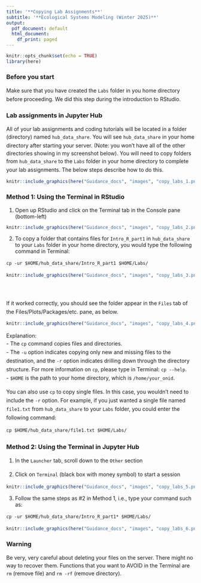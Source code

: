 ```yaml
---
title: '**Copying Lab Assignments**'
subtitle: '**Ecological Systems Modeling (Winter 2025)**'
output:
  pdf_document: default
  html_document:
    df_print: paged
---
```

<style type="text/css">
body{ /* Normal  */
      font-size: 14px;
  }
p {line-height: 1.5em;}
</style>

```r
knitr::opts_chunk$set(echo = TRUE)
library(here)
```

### Before you start

Make sure that you have created the `Labs` folder in you home directory before proceeding. We did this step during the introduction to RStudio. 

### Lab assignments in Jupyter Hub

All of your lab assignments and coding tutorials will be located in a folder (directory) named `hub_data_share`. You will see `hub_data_share` in your home directory after starting your server. (Note: you won't have all of the other directories showing in my screenshot below). You will need to copy folders from `hub_data_share` to the `Labs` folder in your home directory to complete your lab assignments. The below steps describe how to do this. 

```r
knitr::include_graphics(here("Guidance_docs", "images", "copy_labs_1.png"))
```

### **Method 1**: Using the Terminal in RStudio

1. Open up RStudio and click on the Terminal tab in the Console pane (bottom-left)

```r
knitr::include_graphics(here("Guidance_docs", "images", "copy_labs_2.png"))
```

2. To copy a folder that contains files for `Intro_R_part1` in `hub_data_share` to your `Labs` folder in your home directory, you would type the following command in Terminal:

`cp -ur $HOME/hub_data_share/Intro_R_part1 $HOME/Labs/`

```r
knitr::include_graphics(here("Guidance_docs", "images", "copy_labs_3.png"))
```

<br>
<br>
If it worked correctly, you should see the folder appear in the `Files` tab of the Files/Plots/Packages/etc. pane, as below. 

```r
knitr::include_graphics(here("Guidance_docs", "images", "copy_labs_4.png"))
```

Explanation:  
- The `cp` command copies files and directories.  
- The `-u` option indicates copying only new and missing files to the destination, and the `-r` option indicates drilling down through the directory structure. For more information on `cp`, please type in Terminal: `cp --help`.  
- `$HOME` is the path to your home directory, which is `/home/your_onid`.  

You can also use `cp` to copy single files. In this case, you wouldn't need to include the `-r` option. For example, if you just wanted a single file named `file1.txt` from `hub_data_share` to your `Labs` folder, you could enter the following command:

`cp $HOME/hub_data_share/file1.txt $HOME/Labs/`


### **Method 2**: Using the Terminal in Jupyter Hub

1. In the `Launcher` tab, scroll down to the `Other` section

2. Click on `Terminal` (black box with money symbol) to start a session   

```r
knitr::include_graphics(here("Guidance_docs", "images", "copy_labs_5.png"))
```

3. Follow the same steps as #2 in Method 1, i.e., type your command such as:

`cp -ur $HOME/hub_data_share/Intro_R_part1* $HOME/Labs/`

```r
knitr::include_graphics(here("Guidance_docs", "images", "copy_labs_6.png"))
```

### Warning

Be very, very careful about deleting your files on the server. There might no way to recover them. Functions that you want to AVOID in the Terminal are `rm` (remove file) and `rm -rf` (remove directory).